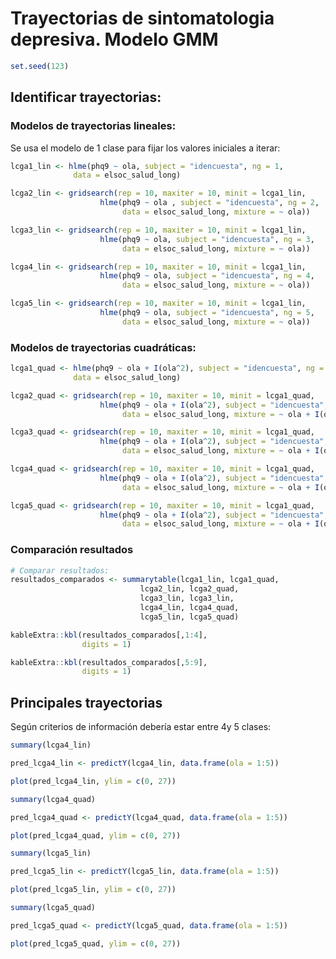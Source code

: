 # Trayectorias de sintomatologia depresiva. Modelo GMM

```r
set.seed(123)

```

## Identificar trayectorias:

### Modelos de trayectorias lineales: {-}

Se usa el modelo de 1 clase para fijar los valores iniciales a iterar:

```r
lcga1_lin <- hlme(phq9 ~ ola, subject = "idencuesta", ng = 1, 
              data = elsoc_salud_long)

lcga2_lin <- gridsearch(rep = 10, maxiter = 10, minit = lcga1_lin, 
                    hlme(phq9 ~ ola , subject = "idencuesta", ng = 2, 
                         data = elsoc_salud_long, mixture = ~ ola))

lcga3_lin <- gridsearch(rep = 10, maxiter = 10, minit = lcga1_lin, 
                    hlme(phq9 ~ ola, subject = "idencuesta", ng = 3, 
                         data = elsoc_salud_long, mixture = ~ ola))

lcga4_lin <- gridsearch(rep = 10, maxiter = 10, minit = lcga1_lin, 
                    hlme(phq9 ~ ola, subject = "idencuesta", ng = 4, 
                         data = elsoc_salud_long, mixture = ~ ola))

lcga5_lin <- gridsearch(rep = 10, maxiter = 10, minit = lcga1_lin, 
                    hlme(phq9 ~ ola, subject = "idencuesta", ng = 5, 
                         data = elsoc_salud_long, mixture = ~ ola))
```

### Modelos de trayectorias cuadráticas: {-}

```r

lcga1_quad <- hlme(phq9 ~ ola + I(ola^2), subject = "idencuesta", ng = 1, 
              data = elsoc_salud_long)

lcga2_quad <- gridsearch(rep = 10, maxiter = 10, minit = lcga1_quad, 
                    hlme(phq9 ~ ola + I(ola^2), subject = "idencuesta", ng = 2, 
                         data = elsoc_salud_long, mixture = ~ ola + I(ola^2)))

lcga3_quad <- gridsearch(rep = 10, maxiter = 10, minit = lcga1_quad, 
                    hlme(phq9 ~ ola + I(ola^2), subject = "idencuesta", ng = 3, 
                         data = elsoc_salud_long, mixture = ~ ola + I(ola^2)))

lcga4_quad <- gridsearch(rep = 10, maxiter = 10, minit = lcga1_quad, 
                    hlme(phq9 ~ ola + I(ola^2), subject = "idencuesta", ng = 4, 
                         data = elsoc_salud_long, mixture = ~ ola + I(ola^2)))

lcga5_quad <- gridsearch(rep = 10, maxiter = 10, minit = lcga1_quad, 
                    hlme(phq9 ~ ola + I(ola^2), subject = "idencuesta", ng = 5, 
                         data = elsoc_salud_long, mixture = ~ ola + I(ola^2)))

```

### Comparación resultados {-}

```r
# Comparar resultados:
resultados_comparados <- summarytable(lcga1_lin, lcga1_quad, 
                             lcga2_lin, lcga2_quad, 
                             lcga3_lin, lcga3_lin,
                             lcga4_lin, lcga4_quad, 
                             lcga5_lin, lcga5_quad)
```


```r
kableExtra::kbl(resultados_comparados[,1:4],
                digits = 1)

kableExtra::kbl(resultados_comparados[,5:9],
                digits = 1)

```

## Principales trayectorias

Según criterios de información debería estar entre 4y 5 clases:


```r
summary(lcga4_lin)

pred_lcga4_lin <- predictY(lcga4_lin, data.frame(ola = 1:5))

plot(pred_lcga4_lin, ylim = c(0, 27))

```


```r
summary(lcga4_quad)

pred_lcga4_quad <- predictY(lcga4_quad, data.frame(ola = 1:5))

plot(pred_lcga4_quad, ylim = c(0, 27))

```


```r
summary(lcga5_lin)

pred_lcga5_lin <- predictY(lcga5_lin, data.frame(ola = 1:5))

plot(pred_lcga5_lin, ylim = c(0, 27))

```


```r
summary(lcga5_quad)

pred_lcga5_quad <- predictY(lcga5_quad, data.frame(ola = 1:5))

plot(pred_lcga5_quad, ylim = c(0, 27))

```
